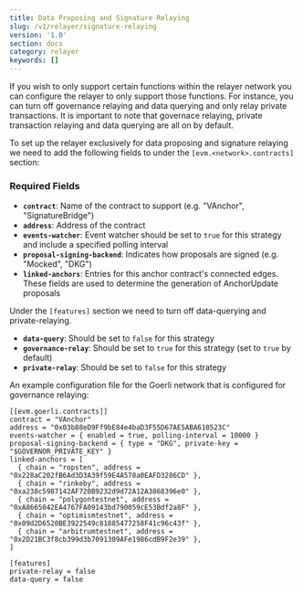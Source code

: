```yaml
---
title: Data Proposing and Signature Relaying
slug: /v1/relayer/signature-relaying
version: '1.0'
section: docs
category: relayer
keywords: []
---
```

 
If you wish to only support certain functions within the relayer network you can configure the relayer to only support those functions. 
For instance, you can turn off governance relaying and data querying and only relay private transactions. It is important to note 
that governace relaying, private transaction relaying and data querying are all on by default. 

To set up the relayer exclusively for data proposing and signature relaying we need to add the following fields to under the 
`[evm.<network>.contracts]` section:

### Required Fields

- **`contract`**: Name of the contract to support (e.g. "VAnchor", "SignatureBridge")
- **`address`**: Address of the contract 
- **`events-watcher`**: Event watcher should be set to `true` for this strategy and include a specified polling interval
- **`proposal-signing-backend`**: Indicates how proposals are signed (e.g. "Mocked", "DKG")
- **`linked-anchors`**:  Entries for this anchor contract's connected edges. These fields are used to determine the generation of AnchorUpdate proposals

Under the `[features]` section we need to turn off data-querying and private-relaying.

- **`data-query`**: Should be set to `false` for this strategy
- **`governance-relay`**: Should be set to `true` for this strategy (set to `true` by default)
- **`private-relay`**: Should be set to `false` for this strategy

An example configuration file for the Goerli network that is configured for governance relaying:

```
[[evm.goerli.contracts]]
contract = "VAnchor"
address = "0x03b88eD9Ff9bE84e4baD3F55D67AE5ABA610523C"
events-watcher = { enabled = true, polling-interval = 10000 }
proposal-signing-backend = { type = "DKG", private-key = "$GOVERNOR_PRIVATE_KEY" }
linked-anchors = [
  { chain = "ropsten", address = "0x228aC202fB6Ad3D3A39f59E4A578a0EAFD3286CD" },
  { chain = "rinkeby", address = "0xa238c5987142AF720B9232d9d72A12A3868396e0" },
  { chain = "polygontestnet", address = "0xA8665042EA4767FA09143bd790059cE53Bdf2a8F" },
  { chain = "optimismtestnet", address = "0x09d2D6520BE3922549c81885477258F41c96c43f" },
  { chain = "arbitrumtestnet", address = "0x2D21BC3f8cb399d3b7091309AFe1986cdB9F2e39" },
]

[features]
private-relay = false
data-query = false
```
